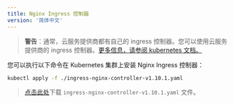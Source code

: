 ```yaml
---
title: Nginx Ingress 控制器
version: '简体中文'
---
```


> **警告**：通常，云服务提供商都有自己的 ingress 控制器。您可以使用云服务提供商的 ingress 控制器。[更多信息，请参阅 kubernetes 文档。](https://kubernetes.io/docs/concepts/services-networking/ingress-controllers/)

您可以执行以下命令在 Kubernetes 集群上安装 Nginx Ingress 控制器：

```bash
kubectl apply -f ./ingress-nginx-controller-v1.10.1.yaml
```

> <a href="/assets/ingress-nginx-controller-v1.10.1.yaml" download="ingress-nginx-controller-v1.10.1.yaml">点击此处</a>下载 `ingress-nginx-controller-v1.10.1.yaml` 文件。
